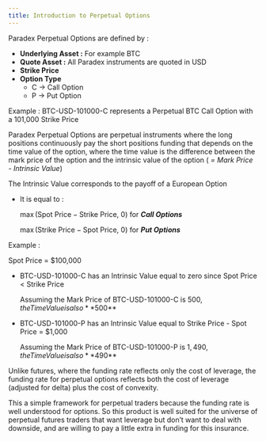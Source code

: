 ```yaml
---
title: Introduction to Perpetual Options
---
```


Paradex Perpetual Options are defined by :

- **Underlying Asset :** For example BTC
- **Quote Asset :** All Paradex instruments are quoted in USD
- **Strike Price**
- **Option Type**
    - C → Call Option
    - P → Put Option

Example : BTC-USD-101000-C represents a Perpetual BTC Call Option with a 101,000 Strike Price

Paradex Perpetual Options are perpetual instruments where the long positions continuously pay the short positions funding that depends on the time value of the option, where the time value is the difference between the mark price of the option and the intrinsic value of the option ( *= Mark Price - Intrinsic Value*)

The Intrinsic Value corresponds to the payoff of a European Option

- It is equal to :
    
    $\max(\text{Spot Price}-\text{Strike Price},~0)$ for ***Call Options***
    
    $\max(\text{Strike Price}-\text{Spot Price},~0)$ for ***Put Options***
    

Example :

Spot Price = $100,000

- BTC-USD-101000-C has an Intrinsic Value equal to zero since Spot Price < Strike Price
    
    Assuming the Mark Price of BTC-USD-101000-C is $500, the Time Value is also **$500**
    
- BTC-USD-101000-P has an Intrinsic Value equal to Strike Price - Spot Price = $1,000
    
    Assuming the Mark Price of BTC-USD-101000-P is $1,490, the Time Value is also **$490**
    

Unlike futures, where the funding rate reflects only the cost of leverage, the funding rate for perpetual options reflects both the cost of leverage (adjusted for delta) plus the cost of convexity. 

This a simple framework for perpetual traders because the funding rate is well understood for options. So this product is well suited for the universe of perpetual futures traders that want leverage but don’t want to deal with downside, and are willing to pay a little extra in funding for this insurance.